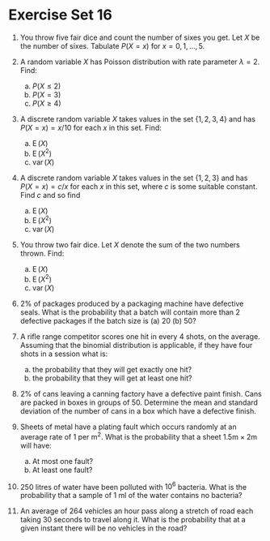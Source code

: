 # Exercise Set 16 {-}

1. You throw five fair dice and count the number of sixes you get. Let
$X$ be the number of sixes.
Tabulate $P(X=x)$ for $x=0, 1,\dots,5$.

1. A random variable $X$ has Poisson distribution with rate parameter $\lambda=2$. Find:
    a. $P(X \le 2)$
    a. $P(X=3)$
    a. $P(X \ge 4)$

1. A discrete random variable $X$ takes values in the set $\{1,2,3,4\}$
and has $P(X=x)=x/10$ for each $x$ in this set.
Find:
    a. $\operatorname{E}(X)$
    a. $\operatorname{E}(X^2)$
    a. $\operatorname{var}(X)$

1. A discrete random variable $X$ takes values in the set $\{1,2,3\}$
and has $P(X=x)=c/x$ for each $x$ in this set, where
$c$ is some suitable constant.
Find $c$ and so find
    a. $\operatorname{E}(X)$
    a. $\operatorname{E}(X^2)$
    a. $\operatorname{var}(X)$

1. You throw two fair dice. Let $X$ denote the sum of the two numbers
thrown. Find:
    a. $\operatorname{E}(X)$
    a. $\operatorname{E}(X^2)$
    a. $\operatorname{var}(X)$

1. 2% of packages produced by a packaging machine have defective seals. What is the probability that a batch will contain more than 2 defective packages if the batch size is (a) 20 (b) 50?

1. A rifle range competitor scores one hit in every 4 shots, on the average. Assuming that the binomial distribution is applicable, if they have four shots in a session what is:
    a. the probability that they will get exactly one hit?
    a. the probability that they will get at least one hit?

1. 2% of cans leaving a canning factory have a defective paint finish. Cans are packed in boxes in groups of 50. Determine the mean and standard deviation of the number of cans in a box which have a defective finish.

1. Sheets of metal have a plating fault which occurs randomly at an average rate of 1 per $\text{m}^2$. What is the probability that a sheet $1.5\text{m} \times 2 \text{m}$ will have:
    a. At most one fault?
    a. At least one fault?

1. 250 litres of water have been polluted with $10^6$ bacteria. What is the probability that a sample of 1 ml of the water contains no bacteria?

1. An average of 264 vehicles an hour pass along a stretch of road each taking 30 seconds to travel along it. What is the probability that at a given instant there will be no vehicles in the road?


